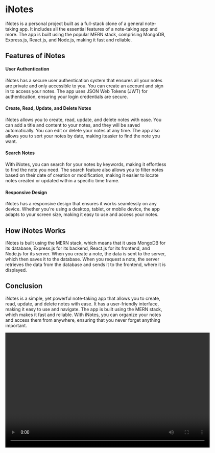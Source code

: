 # iNotes

iNotes is a personal project built as a full-stack clone of a general note-taking app. It includes all the essential features of a note-taking app and more. The app is built using the popular MERN stack, comprising MongoDB, Express.js, React.js, and Node.js, making it fast and reliable.

## Features of iNotes

#### User Authentication
iNotes has a secure user authentication system that ensures all your notes are private and only accessible to you. You can create an account and sign in to access your notes. The app uses JSON Web Tokens (JWT) for authentication, ensuring your login credentials are secure.

#### Create, Read, Update, and Delete Notes
iNotes allows you to create, read, update, and delete notes with ease. You can add a title and content to your notes, and they will be saved automatically. You can edit or delete your notes at any time. The app also allows you to sort your notes by date, making iteasier to find the note you want.

#### Search Notes
With iNotes, you can search for your notes by keywords, making it effortless to find the note you need. The search feature also allows you to filter notes based on their date of creation or modification, making it easier to locate notes created or updated within a specific time frame.

#### Responsive Design
iNotes has a responsive design that ensures it works seamlessly on any device. Whether you're using a desktop, tablet, or mobile device, the app adapts to your screen size, making it easy to use and access your notes.

## How iNotes Works

iNotes is built using the MERN stack, which means that it uses MongoDB for its database, Express.js for its backend, React.js for its frontend, and Node.js for its server. When you create a note, the data is sent to the server, which then saves it to the database. When you request a note, the server retrieves the data from the database and sends it to the frontend, where it is displayed.

## Conclusion

iNotes is a simple, yet powerful note-taking app that allows you to create, read, update, and delete notes with ease. It has a user-friendly interface, making it easy to use and navigate. The app is built using the MERN stack, which makes it fast and reliable. With iNotes, you can organize your notes and access them from anywhere, ensuring that you never forget anything important.

<video src="/projects/iNotesDemo.mov" width="640" height="360" alt="iNotesDemo" controls>
  Your browser does not support the video tag.
</video>